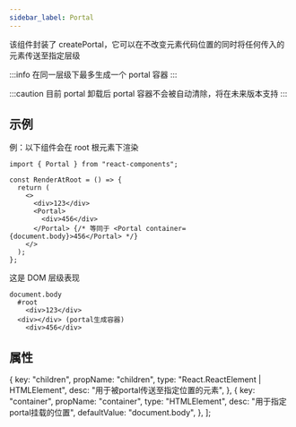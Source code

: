 ```yaml
---
sidebar_label: Portal
---
```



该组件封装了 createPortal，它可以在不改变元素代码位置的同时将任何传入的元素传送至指定层级

:::info
在同一层级下最多生成一个 portal 容器
:::

:::caution
目前 portal 卸载后 portal 容器不会被自动清除，将在未来版本支持
:::

## 示例

例：以下组件会在 root 根元素下渲染

```tsx
import { Portal } from "react-components";

const RenderAtRoot = () => {
  return (
    <>
      <div>123</div>
      <Portal>
        <div>456</div>
      </Portal> {/* 等同于 <Portal container={document.body}>456</Portal> */}
    </>
  );
};
```

这是 DOM 层级表现

```
document.body
  #root
    <div>123</div>
  <div></div> (portal生成容器)
    <div>456</div>
```

## 属性

  {
    key: "children",
    propName: "children",
    type: "React.ReactElement | HTMLElement",
    desc: "用于被portal传送至指定位置的元素",
  },
  {
    key: "container",
    propName: "container",
    type: "HTMLElement",
    desc: "用于指定portal挂载的位置",
    defaultValue: "document.body",
  },
];

<PropertyTable data={data}></PropertyTable>
